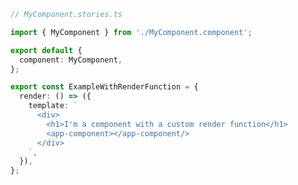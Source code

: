 ```ts
// MyComponent.stories.ts

import { MyComponent } from './MyComponent.component';

export default {
  component: MyComponent,
};

export const ExampleWithRenderFunction = {
  render: () => ({
    template: `
      <div>
        <h1>I'm a component with a custom render function</h1>
        <app-component></app-component/>
      </div>
    `,
  }),
};
```